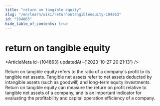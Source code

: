 ```yaml
---
title: "return on tangible equity"
slug: "/en/learn/wiki/returnontangibleequity-104863"
id: "104863"
hide_table_of_contents: true
---
```



# return on tangible equity

<ArticleMeta id={104863} updatedAt={'2023-10-27 20:21:13'} />
<div className='border-solid border-b border-t-0 my-4 border-[var(--ifm-color-gray-300)]' />

Return on tangible equity refers to the ratio of a company's profit to its tangible net assets. Tangible net assets refer to net assets deducted by intangible assets (such as goodwill) and long-term equity investments. Return on tangible equity can measure the return on profit relative to tangible net assets of a company, and is an important indicator for evaluating the profitability and capital operation efficiency of a company.
